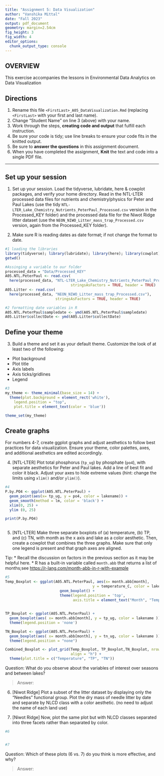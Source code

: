 ```yaml
---
title: "Assignment 5: Data Visualization"
author: "Vanshika Mittal"
date: "Fall 2023"
output: pdf_document
geometry: margin=2.54cm
fig_height: 3
fig_width: 4
editor_options: 
  chunk_output_type: console
---
```


## OVERVIEW

This exercise accompanies the lessons in Environmental Data Analytics on Data Visualization 

## Directions
1.  Rename this file `<FirstLast>_A05_DataVisualization.Rmd` (replacing `<FirstLast>` with your first and last name).
2. Change "Student Name" on line 3 (above) with your name.
3. Work through the steps, **creating code and output** that fulfill each instruction.
4. Be sure your code is tidy; use line breaks to ensure your code fits in the knitted output.
5. Be sure to **answer the questions** in this assignment document.
6. When you have completed the assignment, **Knit** the text and code into a single PDF file.

---

## Set up your session 

1. Set up your session. Load the tidyverse, lubridate, here & cowplot packages, and verify your home directory. Read in the NTL-LTER processed data files for nutrients and chemistry/physics for Peter and Paul Lakes (use the tidy `NTL-LTER_Lake_Chemistry_Nutrients_PeterPaul_Processed.csv` version in the Processed_KEY folder) and the processed data file for the Niwot Ridge litter dataset (use the `NEON_NIWO_Litter_mass_trap_Processed.csv` version, again from the Processed_KEY folder). 

2. Make sure R is reading dates as date format; if not change the format to date.

```r
#1 loading the libraries 
library(tidyverse); library(lubridate); library(here); library(cowplot)
getwd()

#Assinging a variable to our folder 
processed_data = "Data/Processed_KEY"
A05.NTL.PeterPaul <- read.csv(
  here(processed_data, "NTL-LTER_Lake_Chemistry_Nutrients_PeterPaul_Processed.csv"),
                              stringsAsFactors = TRUE, header = TRUE)
A05.Litter <- read.csv(
  here(processed_data, "NEON_NIWO_Litter_mass_trap_Processed.csv"), 
                       stringsAsFactors = TRUE, header = TRUE)

#2 formatting date variables in R 
A05.NTL.PeterPaul$sampledate <- ymd(A05.NTL.PeterPaul$sampledate)
A05.Litter$collectDate <- ymd(A05.Litter$collectDate)

```
## Define your theme
3. Build a theme and set it as your default theme. Customize the look of at least two of the following: 
 * Plot background
 * Plot title
 * Axis labels
 * Axis ticks/gridlines
 * Legend

```r
#3
my_theme <- theme_minimal(base_size = 14) +
  theme(plot.background = element_rect('white'),
    legend.position = "top", 
    plot.title = element_text(color = 'blue'))

theme_set(my_theme)
```

## Create graphs
For numbers 4-7, create ggplot graphs and adjust aesthetics to follow best practices for data visualization. Ensure your theme, color palettes, axes, and additional aesthetics are edited accordingly.

4. [NTL-LTER] Plot total phosphorus (`tp_ug`) by phosphate (`po4`), with separate aesthetics for Peter and Paul lakes. Add a line of best fit and color it black. Adjust your axes to hide extreme values (hint: change the limits using `xlim()` and/or `ylim()`).

```r
#4 
P.by.PO4 <- ggplot(A05.NTL.PeterPaul) +
  geom_point(aes(x= tp_ug, y = po4, color = lakename)) +
  geom_smooth(method = lm, color = 'black') + 
  xlim(0, 25) +
  ylim (0, 25)

print(P.by.PO4) 
  
```


5. [NTL-LTER] Make three separate boxplots of (a) temperature, (b) TP, and (c) TN, with month as the x axis and lake as a color aesthetic. Then, create a cowplot that combines the three graphs. Make sure that only one legend is present and that graph axes are aligned. 

Tip:
* Recall the discussion on factors in the previous section as it may be helpful here. 
* R has a built-in variable called `month.abb` that returns a list of months;see <https://r-lang.com/month-abb-in-r-with-example>

```r
#5 
Temp_Boxplot <- ggplot(A05.NTL.PeterPaul, aes(x= month.abb[month], 
                                        y = temperature_C, color = lakename)) +
                         geom_boxplot() +
                         theme(legend.position = 'top',
                               axis.title = element_text("Month", "Temperature"))
                          
                  
TP_Boxplot <- ggplot(A05.NTL.PeterPaul) +
  geom_boxplot(aes( x= month.abb[month], y = tp_ug, color = lakename )) + 
  theme(legend.position = 'none')

TN_Boxplot <- ggplot(A05.NTL.PeterPaul) +
  geom_boxplot(aes( x= month.abb[month], y = tn_ug, color = lakename )) + 
  theme(legend.position = "none")

Combined_Boxplot <- plot_grid(Temp_Boxplot, TP_Boxplot,TN_Boxplot, nrow = 3, 
                              align = "h") +
  theme(plot.title = c("Temperature", "TP", "TN"))

```

Question: What do you observe about the variables of interest over seasons and between lakes? 

> Answer: 

6. [Niwot Ridge] Plot a subset of the litter dataset by displaying only the "Needles" functional group. Plot the dry mass of needle litter by date and separate by NLCD class with a color aesthetic. (no need to adjust the name of each land use)

7. [Niwot Ridge] Now, plot the same plot but with NLCD classes separated into three facets rather than separated by color. 

```r
#6


#7


```
Question: Which of these plots (6 vs. 7) do you think is more effective, and why? 

> Answer:
